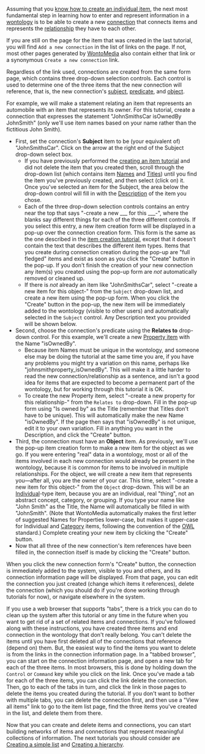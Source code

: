 <!-- Copyright (c)  2010  Glen E. Ivey
     Permission is granted to copy, distribute and/or modify this document
     under the terms of the GNU Free Documentation License, Version 1.3;
     with no Invariant Sections, no Front-Cover Texts, and no Back-Cover Texts.
     A copy of the license is in the file COPYING.DOCUMENTATION
  -->
Assuming that you [[WmHelp:Tutorials/CreatingAnItem|know how to create an individual item]], the next most fundamental step in learning how to enter and represent information in a [[WmHelp:GlossaryPtoZ#anchor_Wontology|wontology]] is to be able to create a new [[WmHelp:GlossaryAtoO#anchor_Connection|connection]] that connects items and represents the [[WmHelp:GlossaryPtoZ#anchor_Relationship|relationship]] they have to each other.

If you are still on the page for the item that was created in the last tutorial, you will find <tt>Add a new connection</tt> in the list of links on the page.  If not, most other pages generated by [[WmHelp:GlossaryPtoZ#anchor_WontoMedia|WontoMedia]] also contain either that link or a synonymous <tt>Create a new connection</tt> link.

Regardless of the link used, connections are created from the same form page, which contains three drop-down selection controls.  Each control is used to determine one of the three items that the new connection will reference, that is, the new connection's [[WmHelp:GlossaryPtoZ#anchor_Subject|subject]], [[WmHelp:GlossaryPtoZ#anchor_Predicate|predicate]], and [[WmHelp:GlossaryAtoO#anchor_Object|object]].

For example, we will make a statement relating an item that represents an automobile with an item that represents its owner.  For this tutorial, create a connection that expresses the statement "JohnSmithsCar isOwnedBy JohnSmith" (only we'll use item names based on your name rather than the fictitious John Smith).

* First, set the connection's '''Subject''' item to be (your equivalent of) "JohnSmithsCar".  Click on the arrow at the right end of the Subject drop-down select box.
** If you have previously performed the [[WmHelp:Tutorials/CreatingAnItem|creating an item tutorial]] and did not delete the item that you created then, scroll through the drop-down list (which contains item [[WmHelp:GlossaryAtoO#anchor_Name|Names]] and [[WmHelp:GlossaryPtoZ#anchor_Title|Titles]]) until you find the item you've previously created, and then select (click on) it.  Once you've selected an item for the Subject, the area below the drop-down control will fill in with the [[WmHelp:GlossaryAtoO#anchor_Description|Description]] of the item you chose.
** Each of the three drop-down selection controls contains an entry near the top that says "-create a new ___ for this ___-", where the blanks say different things for each of the three different controls.  If you select this entry, a new item creation form will be displayed in a pop-up over the connection creation form.  This form is the same as the one described in the [[WmHelp:Tutorials/CreatingAnItem|item creation tutorial]], except that it doesn't contain the text that describes the different item types.  Items that you create during connection creation during the pop-up are "full fledged" items and exist as soon as you click the "Create" button in the pop-up.  If you don't finish the creation of your new connection any item(s) you created using the pop-up form are ''not'' automatically removed or cleaned up.
** If there is ''not'' already an item like "JohnSmithsCar", select "-create a new item for this object-" from the <tt>Subject</tt> drop-down list, and create a new item using the pop-up form.  When you click the "Create" button in the pop-up, the new item will be immediately added to the wontology (visible to other users) and automatically selected in the <tt>Subject</tt> control.  Any Description text you provided will be shown below.
* Second, choose the connection's predicate using the '''Relates to''' drop-down control.  For this example, we'll create a new [[WmHelp:GlossaryPtoZ#anchor_Property|Property item]] with the Name "isOwnedBy".
** Because item Names must be unique in the wontology, and someone else may be doing the tutorial at the same time you are, if you have any problems you might try a variation on this name, perhaps like "johnsmithproperty_isOwnedBy".  This will make it a little harder to read the new connection/relationship as a sentence, and isn't a good idea for items that are expected to become a permanent part of the wontology, but for working through this tutorial it is OK.
** To create the new Property item, select "-create a new property for this relationship-" from the <tt>Relates to</tt> drop-down.  Fill in the pop-up form using "Is owned by" as the Title (remember that Titles don't have to be unique).  This will automatically make the new Name "isOwnedBy".  If the page then says that "isOwnedBy" is not unique, edit it to your own variation.  Fill in anything you want in the Description, and click the "Create" button.
* Third, the connection must have an '''Object''' item.  As previously, we'll use the pop-up item creation form to make a new item for the object as we go.  If you were entering "real" data in a wontology, most or all of the items involved in each new connection would already be present in the wontology, because it is common for items to be involved in multiple relationships.  For the object, we will create a new item that represents you&mdash;after all, you are the owner of your car.  This time, select "-create a new item for this object-" from the <tt>Object</tt> drop-down.  This will be an [[WmHelp:GlossaryAtoO#anchor_Individual|Individual]]-type item, because you are an individual, real "thing", not an abstract concept, category, or grouping.  If you type your name like "John Smith" as the Title, the Name will automatically be filled in with "JohnSmith".  (Note that WontoMedia automatically makes the first letter of suggested Names for Properties lower-case, but makes it upper-case for Individual and [[WmHelp:GlossaryAtoO#anchor_Category|Category]] items, following the convention of the [[WmHelp:GlossaryAtoO#anchor_OWL|OWL]] standard.)  Complete creating your new item by clicking the "Create" button.
* Now that all three of the new connection's item references have been filled in, the connection itself is made by clicking the "Create" button.

When you click the new connection form's "Create" button, the connection is immediately added to the system, visible to you and others, and its connection information page will be displayed.  From that page, you can edit the connection you just created (change which items it references), delete the connection (which you should do if you're done working through tutorials for now), or navigate elsewhere in the system.

If you use a web browser that supports "tabs", there is a trick you can do to clean up the system after this tutorial or any time in the future when you want to get rid of a set of related items and connections.  If you've followed along with these instructions, you have created three items and end connection in the wontology that don't really belong.  You can't delete the items until you have first deleted all of the connections that reference (depend on) them.  But, the easiest way to find the items you want to delete is from the links in the connection information page.  In a "tabbed browser", you can start on the connection information page, and open a new tab for each of the three items.  In most browsers, this is done by holding down the <tt>Control</tt> or <tt>Command</tt> key while you click on the link.  Once you've made a tab for each of the three items, you can click the link delete the connection.  Then, go to each of the tabs in turn, and click the link in those pages to delete the items you created during the tutorial.  If you don't want to bother with multiple tabs, you can delete the connection first, and then use a "View all items" link to go to the item list page, find the three items you've created in the list, and delete them from there.

Now that you can create and delete items and connections, you can start building networks of items and connections that represent meaningful collections of information.  The next tutorials you should consider are [[WmHelp:Tutorials/CreatingAList|Creating a simple list]] and [[WmHelp:Tutorials/CreatingAHierarchy|Creating a hierarchy]].
